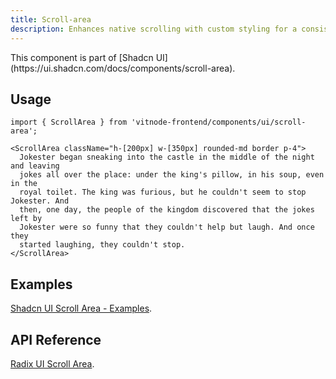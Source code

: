 ```yaml
---
title: Scroll-area
description: Enhances native scrolling with custom styling for a consistent appearance across different browsers.
---
```


<Callout title="Shadcn UI">
  This component is part of [Shadcn
  UI](https://ui.shadcn.com/docs/components/scroll-area).
</Callout>

## Usage

```tsx
import { ScrollArea } from 'vitnode-frontend/components/ui/scroll-area';
```

```tsx
<ScrollArea className="h-[200px] w-[350px] rounded-md border p-4">
  Jokester began sneaking into the castle in the middle of the night and leaving
  jokes all over the place: under the king's pillow, in his soup, even in the
  royal toilet. The king was furious, but he couldn't seem to stop Jokester. And
  then, one day, the people of the kingdom discovered that the jokes left by
  Jokester were so funny that they couldn't help but laugh. And once they
  started laughing, they couldn't stop.
</ScrollArea>
```

## Examples

[Shadcn UI Scroll Area - Examples](https://ui.shadcn.com/docs/components/scroll-area#examples).

## API Reference

[Radix UI Scroll Area](https://www.radix-ui.com/primitives/docs/components/scroll-area#api-reference).
